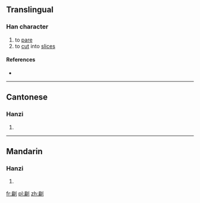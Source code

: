 ==Translingual==

===Han character===
{{Han char|rn=18|rad=刀|as=09|sn=11|four=|canj=戈月中弓 (IBLN)|ids=⿰[[扁]][[刂]]}}

# to [[pare]]
# to [[cut]] into [[slice]]s

====References====
* {{Han ref|kx=0142.090|hdz=10349.080|uh=34F2|ud=13554}}

----

==Cantonese==

===Hanzi===
{{yue-hanzi|jyut=|y=pin3}}

# {{defn|lang=yue|sort=刀09}}

----

==Mandarin==

===Hanzi===
{{cmn-hanzi|pin=[[piàn]] ([[pian4]])|wg=p'ien<sup>4</sup>}}

# {{defn|lang=cmn|sort=刀09}}

[[fr:㓲]]
[[pl:㓲]]
[[zh:㓲]]